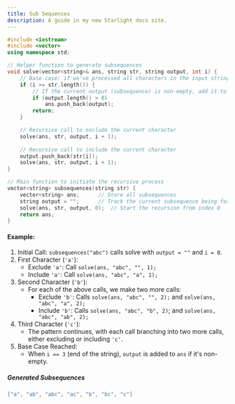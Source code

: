 ```yaml
---
title: Sub Sequences
description: A guide in my new Starlight docs site.
---
```


```c++
#include <iostream>
#include <vector>
using namespace std;

// Helper function to generate subsequences
void solve(vector<string>& ans, string str, string output, int i) {
    // Base case: if we've processed all characters in the input string
    if (i >= str.length()) {
        // If the current output (subsequence) is non-empty, add it to ans
        if (output.length() > 0)
            ans.push_back(output);
        return;
    }

    // Recursive call to exclude the current character
    solve(ans, str, output, i + 1);
    
    // Recursive call to include the current character
    output.push_back(str[i]);
    solve(ans, str, output, i + 1);
}

// Main function to initiate the recursive process
vector<string> subsequences(string str) {
    vector<string> ans;      // Store all subsequences
    string output = "";      // Track the current subsequence being formed
    solve(ans, str, output, 0);  // Start the recursion from index 0
    return ans;
}
```

#### Example:
1. Initial Call: `subsequences("abc")` calls solve with `output = ""` and `i = 0`.
2. First Character (`'a'`):
    - Exclude `'a'`: Call `solve(ans, "abc", "", 1);`
    - Include `'a'`: Call `solve(ans, "abc", "a", 1);`
3. Second Character (`'b'`):
    - For each of the above calls, we make two more calls:
        - Exclude `'b'`: Calls `solve(ans, "abc", "", 2);` and `solve(ans, "abc", "a", 2);`
        - Include `'b'`: Calls `solve(ans, "abc", "b", 2)`; and `solve(ans, "abc", "ab", 2);`
4. Third Character (`'c'`):
    - The pattern continues, with each call branching into two more calls, either excluding or including `'c'`.
5. Base Case Reached:
    - When `i == 3` (end of the string), `output` is added to `ans` if it's non-empty.

##### Generated Subsequences
```c++
["a", "ab", "abc", "ac", "b", "bc", "c"]
```
